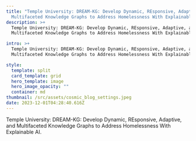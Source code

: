 ```yaml
---
title: "Temple University: DREAM-KG: Develop Dynamic, REsponsive, Adaptive, and
  Multifaceted Knowledge Graphs to Address Homelessness With Explainable AI."
description: >+
  Temple University: DREAM-KG: Develop Dynamic, REsponsive, Adaptive, and
  Multifaceted Knowledge Graphs to Address Homelessness With Explainable AI.

intro: >+
  Temple University: DREAM-KG: Develop Dynamic, REsponsive, Adaptive, and
  Multifaceted Knowledge Graphs to Address Homelessness With Explainable AI.

style:
  template: split
  card_template: grid
  hero_template: image
  hero_image_opacity: ""
  container: md
thumbnail: /src/assets/cosmic_blog_settings.jpeg
date: 2023-12-01T04:28:40.616Z
---
```

Temple University: DREAM-KG: Develop Dynamic, REsponsive, Adaptive, and Multifaceted Knowledge Graphs to Address Homelessness With Explainable AI.





